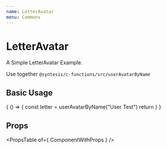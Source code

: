 ```yaml
---
name: LetterAvatar
menu: Commons
---
```



# LetterAvatar

A Simple LetterAvatar Example.

Use together `@syntesis/c-functions/src/userAvatarByName`

## Basic Usage
<Playground>
  {
    () => {
      const letter = userAvatarByName("User Test")
      return <LetterAvatar letter={ letter } />
    }  
  }
</Playground>

## Props

<PropsTable of={ ComponentWithProps } />
